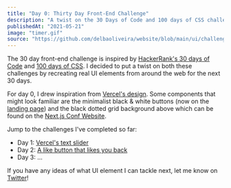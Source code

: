 ```yaml
---
title: "Day 0: Thirty Day Front-End Challenge"
description: "A twist on the 30 Days of Code and 100 days of CSS challenges to recreate real UI elements from around the web for the next 30 days"
publishedAt: "2021-05-21"
image: "timer.gif"
source: "https://github.com/delbaoliveira/website/blob/main/ui/challenge/Timer.tsx"
---
```



<Playground isDark>
  <Timer />
</Playground>

The 30 day front-end challenge is inspired by [HackerRank's 30 days of Code](https://www.hackerrank.com/domains/tutorials/30-days-of-code) and [100 days of CSS](https://100dayscss.com/). I decided to put a twist on both these challenges by recreating real UI elements from around the web for the next 30 days.

For day 0, I drew inspiration from [Vercel's design](https://vercel.com/). Some components that might look familiar are the minimalist black & white buttons (now on the [landing page](https://www.delbaoliveira.com/)) and the black dotted grid background above which can be found on the [Next.js Conf Website](https://nextjs.org/conf).

Jump to the challenges I've completed so far:

- Day 1: [Vercel's text slider](/blog/challenge-01)
- Day 2: [A like button that likes you back](/blog/challenge-02)
- Day 3: ...

If you have any ideas of what UI element I can tackle next, let me know on [Twitter](https://twitter.com/delba_oliveira)!
